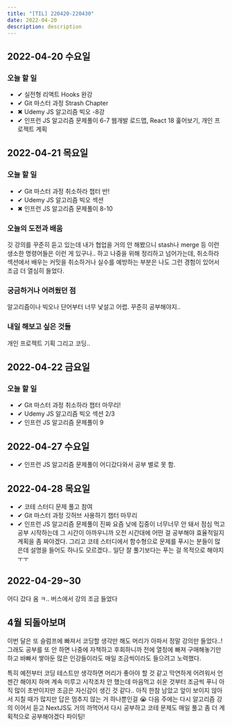 ```yaml
---
title: "[TIL] 220420-220430"
date: 2022-04-20
description: description
---
```


## 2022-04-20 수요일
### 오늘 할 일
- ✔ 실전형 리액트 Hooks 완강
- ✔ Git 마스터 과정 Strash Chapter
- ✖ Udemy JS 알고리즘 빅오 -8강
- ✔ 인프런 JS 알고리즘 문제풀이 6-7
웹개발 로드맵, React 18 훑어보기, 개인 프로젝트 계획


## 2022-04-21 목요일
### 오늘 할 일
- ✔ Git 마스터 과정 취소하라 챕터 반!
- ✔ Udemy JS 알고리즘 빅오 섹션
- ✖ 인프런 JS 알고리즘 문제풀이 8-10

### 오늘의 도전과 배움 
깃 강의를 꾸준히 듣고 있는데 내가 협업을 거의 안 해봤으니 stash나 merge 등 이런 생소한 명령어들은 이런 게 있구나..
하고 나중을 위해 정리하고 넘어가는데, 취소하라 섹션에서 배우는 커밋을 취소하거나 실수를 예방하는 부분은 나도 그런 경험이 있어서
조금 더 열심히 들었다.

### 궁금하거나 어려웠던 점
알고리즘이나 빅오나 단어부터 너무 낯설고 어렵. 꾸준히 공부해야지..

### 내일 해보고 싶은 것들
개인 프로젝트 기획 그리고 코딩..


## 2022-04-22 금요일
### 오늘 할 일
- ✔ Git 마스터 과정 취소하라 챕터 마무리!
- ✔ Udemy JS 알고리즘 빅오 섹션 2/3 
- ✔ 인프런 JS 알고리즘 문제풀이 9


## 2022-04-27 수요일
- ✔ 인프런 JS 알고리즘 문제풀이
어디갔다와서 공부 별로 못 함.


## 2022-04-28 목요일
- ✔ 코테 스터디 문제 풀고 참여
- ✔ Git 마스터 과정 깃허브 사용하기 챕터 마무리
- ✔ 인프런 JS 알고리즘 문제풀이
진짜 요즘 낮에 집중이 너무너무 안 돼서 점심 먹고 공부 시작하는데 그 시간이 아까우니까
오전 시간대에 어떤 걸 공부해야 효율적일지 계획을 좀 짜야겠다. 그리고 코테 스터디에서 함수형으로 문제를 푸시는 분들이 많은데
설명을 들어도 하나도 모르겠다.. 일단 잘 풀기보다는 푸는 걸 목적으로 해야지ㅜㅜ


## 2022-04-29~30
어디 갔다 옴 ㅋ.. 버스에서 강의 조금 들었다


## 4월 되돌아보며
이번 달은 또 슬럼프에 빠져서 코딩할 생각만 해도 머리가 아파서 정말 강의만 들었다..!
그래도 공부를 또 안 하면 나중에 자책하고 후회하니까 전에 열정에 빠져 구매해놓기만 하고
바빠서 쌓아둔 많은 인강들이라도 매일 조금씩이라도 들으려고 노력했다.

특히 예전부터 코딩 테스트만 생각하면 머리가 좋아야 할 것 같고 막연하게 어려워서 언젠간 해야지 하며 계속 미루고
시작조차 안 했는데 마음먹고 쉬운 것부터 조금씩 푸니 아직 많이 초반이지만 조금은 자신감이 생긴 것 같다..
아직 한참 남았고 앞이 보이지 않아서 지칠 때가 많지만 답은 멈추지 않는 거 하나뿐인걸 😭
다음 주에는 다시 알고리즘 강의 이어서 듣고 NextJS도 거의 까먹어서 다시 공부하고 코테 문제도 매일 풀고
좀 더 계획적으로 공부해야겠다 파이팅!